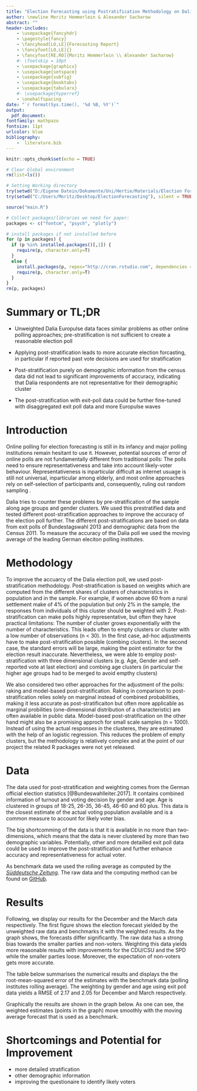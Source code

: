 ```yaml
---
title: "Election Forecasting using Postratification Methodology on Dalia Research's Europulse Data^[The R scripts and large parts of the raw data are available on our [GitHub repository](https://github.com/Corrod3/ElectionForecasting). For the remaining raw data please contact the authors, corresponding address: m.hemmerlein@mpp.hertie-school.org.]"
author: \newline Moritz Hemmerlein & Alexander Sacharow
abstract: ""
header-includes:
    - \usepackage{fancyhdr}
    - \pagestyle{fancy}
    - \fancyhead[LO,LE]{Forecasting Report}
    - \fancyfoot[LO,LE]{}
    - \fancyfoot[RE,RO]{Moritz Hemmerlein \\ Alexander Sacharow}
    #- \footskip = 10pt
    - \usepackage{graphicx}
    - \usepackage{setspace}
    - \usepackage{subfig}
    - \usepackage{booktabs}
    - \usepackage{tabularx}
    #- \usepackage{hyperref}
    - \onehalfspacing
date: "`r format(Sys.time(), '%d %B, %Y')`"
output: 
  pdf_document:
fontfamily: mathpazo
fontsize: 11pt
urlcolor: blue
bibliography:
    -  literature.bib
---
```


```r
knitr::opts_chunk$set(echo = TRUE)

# Clear Global environment
rm(list=ls())

# Setting Working directory
try(setwd("D:/Eigene Datein/Dokumente/Uni/Hertie/Materials/Election Forecasting/ElectionForecasting"), silent = TRUE)
try(setwd("C:/Users/Moritz/Desktop/ElectionForecasting"), silent = TRUE)

source("main.R")

# Collect packages/libraries we need for paper:
packages <- c("fontcm", "psych", "plotly")

# install packages if not installed before
for (p in packages) {
  if (p %in% installed.packages()[,1]) {
    require(p, character.only=T)
  }
  else {
    install.packages(p, repos="http://cran.rstudio.com", dependencies = TRUE)
    require(p, character.only=T)
  }
}
rm(p, packages)
```

# Summary or TL;DR

* Unweighted Dalia Europulse data faces similar problems as other online polling approaches; pre-stratification is not sufficient to create a reasonable election poll

* Applying post-stratification leads to more accurate election forcasting, in particular if reported past vote decisions are used for stratification

* Post-stratification purely on demographic information from the census data did not lead to significant improvements of accuracy, indicating that Dalia respondents are not representative for their demographic cluster

* The post-stratification with exit-poll data could be further fine-tuned with disaggregated exit poll data and more Europulse waves 

<!-- * For election forecasting Dalia's Europulse data faces similar problems as conventional polling data; i.e identification of likely voter (representativeness for actual voting population) -->

<!--* Conducting post-stratfication with official election statistics ("exit polls") and information on self-reported voting behaviour at the last election, we obtained fairly accurate results -->

<!--* The weighted Europulse poll yielded results close to the moving average of leading German polling institutes (RMSE of 2.05 for the March data)-->

<!-- * There is room for further improvement of the weighting algorithm as well a usage of other benchmarks to evaluate the accuracy of the estimates -->

\newpage

# Introduction 
<!-- Alternative title: Background-->

<!-- fundamental problems -->
Online polling for election forecasting is still in its infancy and major polling institutions remain hesitant to use it. However, potential sources of error of online polls are not fundamentally different from traditional polls: The polls need to ensure representativeness and take into account likely-voter behaviour. Representativeness is inparticular difficult as internet usuage is still not universal, inparticular among elderly, and most online approaches rely on self-selection of participants and, consequently, ruling out random sampling . 

<!-- What Dalia and we do to approach the problem -->
Dalia tries to counter these problems by pre-stratification of the sample along age groups and gender clusters. We used this prestratified data and tested different post-stratification approaches to improve the accuracy of the election poll further. The different post-stratifications are based on data from exit polls of Bundestagswahl 2013 and demographic data from the Census 2011. To measure the accuracy of the Dalia poll we used the moving average of the leading German eleciton polling institutes.  

# Methodology

<!-- post-stratification -->
To improve the accuarcy of the Dalia election poll, we used post-stratification methodology. Post-stratification is based on weights which are computed from the different shares of clusters of characteristics in population and in the sample. For example, if women above 60 from a rural settlement make of 4% of the population but only 2% in the sample, the responses from individuals of this cluster should be weighted with 2. Post-stratification can make polls highly representative, but often they have practical limitations: The number of cluster grows exponentially with the number of characteristics. This leads often to empty clusters or cluster with a low number of observations (n < 30). In the first case, ad-hoc adjustments have to make post-stratification possible (combing clusters). In the second case, the standard errors will be large, making the point estimator for the election result inaccurate. Nevertheless, we were able to employ post-stratification with three dimensional clusters (e.g. Age, Gender and self-reported vote at last election) and combing age clusters (in particular the higher age groups had to be merged to avoid empthy clusters)

<!-- Alternative approaches -->

We also considered two other approaches for the adjustment of the polls: raking and model-based post-stratification. Raking in comparison to post-stratification relies solely on marginal instead of combined probabilities, making it less accurate as post-stratificaiton but often more applicable as marginal probilities (one-dimensional distribution of a characteristic) are often available in public data. Model-based post-stratification on the other hand might also be a promising approch for small scale samples (n = 1000). Instead of using the actual responses in the clusteres, they are estimated with the help of an logistic regression. This reduces the problem of empty clusters, but the methodology is relatively complex and at the point of our project the related R packages were not yet released.

# Data

The data used for post-stratification and weighting comes from the German official election statistics [@Bundeswahlleiter.2017]. It contains combined information of turnout and voting decision by gender and age. Age is clustered in groups of 18-25, 26-35, 36-45, 46-60 and 60 plus. This data is the closest estimate of the actual voting population available and is a common measure to account for likely voter bias. 

The big shortcomming of the data is that it is available in no more than two-dimensions, which means that the data is never clustered by more than two demographic variables. Potentially, other and more detailled exit poll data could be used to improve the post-stratification and further enhance accuracy and representativeness for actual voter.

As benchmark data we used the rolling average as computed by the *[Süddeutsche Zeitung](http://www.sueddeutsche.de/politik/bundestagswahl-wie-wir-ueber-umfragen-berichten-1.3440233)*. The raw data and the computing method can be found on [GitHub](https://github.com/sueddeutsche).

# Results

Following, we display our results for the December and the March data respectively. The first figure shows the election forecast yielded by the unweighted raw data and benchmarks it with the weighted results. As the graph shows, the forecasts differ significantly. The raw data has a strong bias towards the smaller parties and non-voters. Weighting this data yields more reasonable results with improvements for the CDU/CSU and the SPD while the smaller parties loose. Moreover, the expectation of non-voters gets more accurate.

\begin{figure}[ht]
  \centering
  \includegraphics[width=6in]{./Grafiken/RPlot.png}
  \caption{Weighted and unweighted polls} \label{fig:weightedplot}
\end{figure}

The table below summarises the numerical results and displays the the root-mean-squared error of the estimates with the benchmark data (polling institutes rolling average). The weighting by gender and age using exit poll data yields a RMSE of 2.17 and 2.05 for December and March respectively.

\begin{table}[ht]
\centering
\caption{Raw, weighted and benchmark estimates} \label{tab:results}
\begin{tabular}{l|lrrrrrrr}
  \hline
  \bfseries{December} &&&&&&&& \\
  Method & Union & SPD & FDP & Gruene & Linke & AfD & Other & RMSE \\ 
  \hline
  SZ Rolling Average & 35.50 & 22.20 & 5.70 & 10.60 & 9.70 & 11.60 & 4.70 &  \\ 
  **GAV Exit Polls** & 32.50 & 21.10 & 8.70 & 8.60 & 9.60 & 11.70 & 7.80 & 2.17 \\ 
  GAR Census Data & 24.60 & 21.60 & 5.50 & 10.60 & 9.50 & 14.00 & 14.20 & 5.55 \\ 
  Dalia Unweighted & 23.80 & 20.90 & 6.10 & 10.50 & 10.50 & 13.80 & 14.40 & 5.83 \\ 
  \hline
  \bfseries{March} &&&&&&&& \\
   Method & Union & SPD & FDP & Gruene & Linke & AfD & Other & RMSE \\
  \hline
  SZ Rolling Average & 33.10 & 31.40 & 5.80 & 7.60 & 7.70 & 9.30 & 5.10 &  \\ 
  **GAV Exit Polls** & 36.70 & 28.10 & 4.90 & 7.50 & 8.60 & 7.80 & 6.40 & 2.05 \\ 
  GAR Census Data & 23.10 & 30.00 & 5.80 & 8.40 & 9.00 & 13.80 & 10.00 & 4.61 \\ 
  Dalia Unweighted & 23.60 & 28.40 & 5.60 & 7.70 & 9.80 & 14.50 & 10.30 & 4.75 \\ 
   \hline
  \multicolumn{9}{p{0.88\linewidth}}{\scriptsize\textbf{Notes}: The benchmark is the rolling average of all German major polls as computed by \textit{Süddeutsche Zeitung}. GAV stands for strata combined of the variables gender, age and self-reported vote at the last election. GAR indicates strata of gender, age and religion. The last row of each month represents the raw results without weighting as collected by Dalia Research.}
\end{tabular}
\end{table}

Graphically the results are shown in the graph below. As one can see, the weighted estimates (points in the graph) move smoothly with the moving average forecast that is used as a benchmark. 

\begin{figure}[ht!]
  \centering
  \includegraphics[width=6in]{./Grafiken/longterm-poll-article2.png}
  \caption{Weighted polls benchmarked to overall poll's rolling average} \label{fig:rollingaverage}
\end{figure}


# Shortcomings and Potential for Improvement

- more detailed stratification
- other demographic information
- improving the questionaire to identify likely voters
